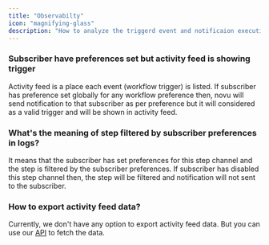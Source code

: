```yaml
---
title: "Observabilty"
icon: "magnifying-glass"
description: "How to analyze the triggerd event and notificaion execution logs"
---
```


### Subscriber have preferences set but activity feed is showing trigger
Activity feed is a place each event (workflow trigger) is listed. If subscriber has preference set globally for any workflow preference then, novu will send notification to that subscriber as per preference but it will considered as a valid trigger and will be shown in activity feed.

### What's the meaning of step filtered by subscriber preferences in logs?
It means that the subscriber has set preferences for this step channel and the step is filtered by the subscriber preferences. If subscriber has disabled this step channel then, the step will be filtered and notification will not sent to the subscriber.

### How to export activity feed data?
Currently, we don't have any option to export activity feed data. But you can use our [API](/api-reference/notification/get-notifications) to fetch the data.

<Snippet file="contact-support.mdx" />